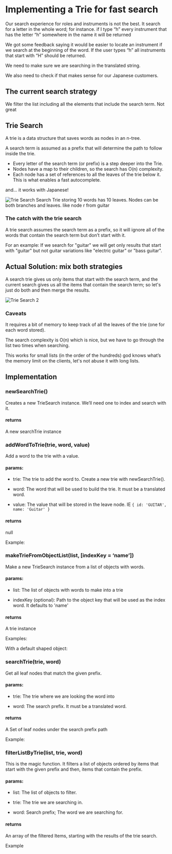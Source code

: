 # Implementing a Trie for fast search

Our search experience for roles and instruments is not the best. It search for a letter in the whole word; for instance. if I type “h” every instrument that has the letter “h” somewhere in the name it will be returned

We got some feedback saying it would be easier to locate an instrument if we search at the beginning of the word. If the user types “h” all instruments that start with “H” should be returned.

We need to make sure we are searching in the translated string.

We also need to check if that makes sense for our Japanese customers.

## The current search strategy

We filter the list including all the elements that include the search term. Not great

## Trie Search

A trie is a data structure that saves words as nodes in an n-tree. 

A search term is assumed as a prefix that will determine the path to follow inside the trie.

- Every letter of the search term (or prefix) is a step deeper into the Trie.
- Nodes have a map to their children, so the search has O(n) complexity.
- Each node has a set of references to all the leaves of the trie below it. This is what enables a fast autocomplete.

and… it works with Japanese!

<Img src="/trie-search.png" alt="Trie Search"/>
Search Trie storing 10 words has 10 leaves. Nodes can be both branches and leaves. like node r from guitar

### The catch with the trie search

A trie search assumes the search term as a prefix, so it will ignore all of the words that contain the search term but don’t start with it.

For an example: If we search for "guitar" we will get only results that start with "guitar" but not guitar variations like "electric guitar" or "bass guitar".

## Actual Solution: mix both strategies

A search trie gives us only items that start with the search term, and the current search gives us all the items that contain the search term; so let's just do both and then merge the results.

<Img src="/trie-search-complexity.png" alt="Trie Search 2"/>

### Caveats

It requires a bit of memory to keep track of all the leaves of the trie (one for each word stored).

The search complexity is O(n) which is nice, but we have to go through the list two times when searching.

This works for small lists (in the order of the hundreds) god knows what’s the memory limit on the clients, let's not abuse it with long lists.

## Implementation
### newSearchTrie()

Creates a new TrieSearch instance. We’ll need one to index and search with it.

#### returns

A new searchTrie instance



### addWordToTrie(trie, word, value)

Add a word to the trie with a value.

#### params:

- trie: The trie to add the word to. 
        Create a new trie with newSearchTrie().

- word: The word that will be used to build the trie. 
        It must be a translated word.

- value: The value that will be stored in the leave node.
        IE `{ id: 'GUITAR', name: 'Guitar' }`

#### returns
null

Example:


### makeTrieFromObjectList(list, [indexKey = ‘name’])

Make a new TrieSearch instance from a list of objects with words.

#### params:

- list: The list of objects with words to make into a trie

- indexKey (optional): Path to the object key that will be used as the index word. 
It defaults to 'name'

#### returns

A trie instance

Examples:

With a default shaped object:


### searchTrie(trie, word)

Get all leaf nodes that match the given prefix.

#### params:

- trie: The trie where we are looking the word into

- word: The search prefix. It must be a translated word.

#### returns

A Set of leaf nodes under the search prefix path

Example:


### filterListByTrie(list, trie, word)

This is the magic function. It filters a list of objects ordered by items that start with the given prefix and then, items that contain the prefix.

#### params:

- list: The list of objects to filter.

- trie: The trie we are searching in.

- word: Search prefix; The word we are searching for.

#### returns

An array of the filtered Items, starting with the results of the trie search.

Example

